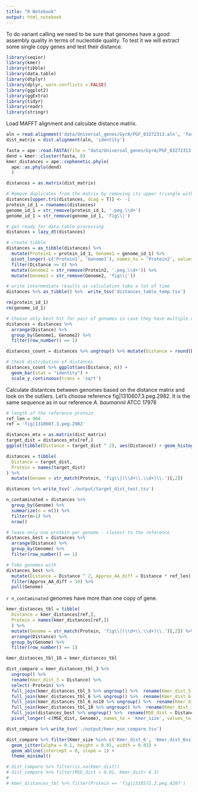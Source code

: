 ```yaml
---
title: "R Notebook"
output: html_notebook
---
```


To do variant calling we need to be sure that genomes have a good assembly quality in terms of nucleotide quality.
To test it we will extract some single copy genes and test their distance.

```r
library(seqinr)
library(kmer)
library(tibble)
library(data.table)
library(dtplyr)
library(dplyr, warn.conflicts = FALSE)
library(ggplot2)
library(ggExtra)
library(tidyr)
library(readr)
library(stringr)
```

Load MAFFT alignment and calculate distance matrix.

```r
aln = read.alignment('data/Universal_genes/GyrA/PGF_03272313.aln', 'fasta')
dist_matrix = dist.alignment(aln, 'identity')
```

```r
fasta = ape::read.FASTA(file = "data/Universal_genes/GyrA/PGF_03272313.fasta",type="AA")
dend = kmer::cluster(fasta, 8)
kmer_distances = ape::cophenetic.phylo(
  ape::as.phylo(dend)
  )
```

```r
distances = as.matrix(dist_matrix)

# Remove duplicates from the matrix by removing its upper triangle with diagonal
distances[upper.tri(distances, diag = T)] <- -1
protein_id_1 = rownames(distances)
genome_id_1 = str_remove(protein_id_1, '.peg.\\d+')
genome_id_1 = str_remove(genome_id_1, 'fig\\|')

# get ready for data.table processing
distances = lazy_dt(distances)

# create tibble
distances = as_tibble(distances) %>% 
  mutate(Protein1 = protein_id_1, Genome1 = genome_id_1) %>% 
  pivot_longer(-c('Protein1', 'Genome1'), names_to = 'Protein2', values_to = 'Distance') %>% 
  filter(Distance >= 0) %>% 
  mutate(Genome2 = str_remove(Protein2, '.peg.\\d+')) %>% 
  mutate(Genome2 = str_remove(Genome2, 'fig\\|'))

# write intermediate results as calculation take a lot of time
distances %>% as_tibble() %>%  write_tsv('distances_table_temp.tsv')

rm(protein_id_1)
rm(genome_id_1)

# Choose only best hit for pair of genomes in case they have multiple marker genes (e.g. due to contamination)
distances = distances %>% 
  arrange(Distance) %>% 
  group_by(Genome1, Genome2) %>%
  filter(row_number() == 1)

distances_count = distances %>% ungroup() %>% mutate(Distance = round(Distance, 2)) %>% count(Distance) %>% as_tibble()

# Check distribution of distances
distances_count %>% ggplot(aes(Distance, n)) + 
  geom_bar(stat = "identity") +
  scale_y_continuous(trans = 'sqrt')
```

Calculate distantces between genomes based on the distance matrix and look on the outliers.
Let's choose reference fig|1310607.3.peg.2982. It is the same sequence as in our reference *A. baumannii* ATCC 17978
```r
# length of the reference protein
ref_len = 904
ref = 'fig|1310607.3.peg.2982'

distances_mtx = as.matrix(dist_matrix)
target_dist = distances_mtx[ref,]
ggplot(tibble(Distance = target_dist ^ 2), aes(Distance)) + geom_histogram(binwidth = 0.01) + ggtitle('Distribution of distances > 0')
```


```r
distances = tibble(
  Distance = target_dist,
  Protein = names(target_dist)
) %>% 
  mutate(Genome = str_match(Protein, 'fig\\|(\\d+\\.\\d+)\\.')[,2])

distances %>% write_tsv('./output/target_dist_test.tsv')

n_contaminated = distances %>% 
  group_by(Genome) %>% 
  summarize(n = n()) %>% 
  filter(n>1) %>% 
  nrow()

# leave only one protein per genome - closest to the reference
distances_best = distances %>% 
  arrange(Distance) %>%
  group_by(Genome) %>% 
  filter(row_number() == 1)

# Take genomes with 
distances_best %>% 
  mutate(Distance = Distance ^ 2, Approx_AA_diff = Distance * ref_len) %>% 
  filter(Approx_AA_diff > 10) %>% 
  pull(Genome)
```
`r n_contaminated` genomes have more than one copy of gene.

```r
kmer_distances_tbl = tibble(
  Distance = kmer_distances[ref,],
  Protein = names(kmer_distances[ref,])
  ) %>% 
  mutate(Genome = str_match(Protein, 'fig\\|(\\d+\\.\\d+)\\.')[,2]) %>% 
  arrange(Distance) %>%
  group_by(Genome) %>% 
  filter(row_number() == 1)

kmer_distances_tbl_10 = kmer_distances_tbl

dist_compare = kmer_distances_tbl_3 %>% 
  ungroup() %>% 
  rename(Kmer_dist_3 = Distance) %>% 
  select(-Protein) %>% 
  full_join(kmer_distances_tbl_5 %>% ungroup() %>%  rename(Kmer_dist_5 = Distance) %>% select(-Protein), by = "Genome") %>%
  full_join(kmer_distances_tbl_6 %>% ungroup() %>%  rename(Kmer_dist_6 = Distance) %>% select(-Protein), by = "Genome") %>%
  full_join(kmer_distances_tbl_6_ns10 %>% ungroup() %>%  rename(Kmer_dist_6ns10 = Distance) %>% select(-Protein), by = "Genome") %>%
  full_join(kmer_distances_tbl_10 %>% ungroup() %>%  rename(Kmer_dist_10 = Distance) %>% select(-Protein), by = "Genome") %>%
  full_join(distances_best %>% ungroup() %>%  rename(MSE_dist = Distance) %>% select(-Protein), by = "Genome") %>% 
  pivot_longer(-c(MSE_dist, Genome), names_to = 'Kmer_size', values_to = 'Kmer_dist')

dist_compare %>% write_tsv('./output/kmer_mse_compare.tsv')

dist_compare %>% filter(Kmer_size %in% c('Kmer_dist_6', 'Kmer_dist_6ns10')) %>%  ggplot(aes(Kmer_dist, MSE_dist, color = Kmer_size)) + 
  geom_jitter(alpha = 0.1, height = 0.01, width = 0.01) + 
  geom_abline(intercept = 0, slope = 1) +
  theme_minimal()

# dist_compare %>% filter(is.na(Kmer_dist))
# dist_compare %>% filter(MSE_dist < 0.01, Kmer_dist> 0.3)
# 
# kmer_distances_tbl %>% filter(Protein == 'fig|1310572.3.peg.4207')
```